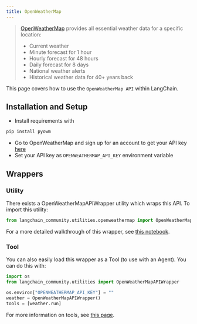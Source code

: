 ```yaml
---
title: OpenWeatherMap
---
```


>[OpenWeatherMap](https://openweathermap.org/api/) provides all essential weather data for a specific location:
>- Current weather
>- Minute forecast for 1 hour
>- Hourly forecast for 48 hours
>- Daily forecast for 8 days
>- National weather alerts
>- Historical weather data for 40+ years back

This page covers how to use the `OpenWeatherMap API` within LangChain.

## Installation and Setup

- Install requirements with
```bash
pip install pyowm
```
- Go to OpenWeatherMap and sign up for an account to get your API key [here](https://openweathermap.org/api/)
- Set your API key as `OPENWEATHERMAP_API_KEY` environment variable

## Wrappers

### Utility

There exists a OpenWeatherMapAPIWrapper utility which wraps this API. To import this utility:

```python
from langchain_community.utilities.openweathermap import OpenWeatherMapAPIWrapper
```

For a more detailed walkthrough of this wrapper, see [this notebook](/oss/integrations/tools/openweathermap).

### Tool

You can also easily load this wrapper as a Tool (to use with an Agent).
You can do this with:

```python
import os
from langchain_community.utilities import OpenWeatherMapAPIWrapper

os.environ["OPENWEATHERMAP_API_KEY"] = ""
weather = OpenWeatherMapAPIWrapper()
tools = [weather.run]
```

For more information on tools, see [this page](/oss/how-to/tools_builtin).
